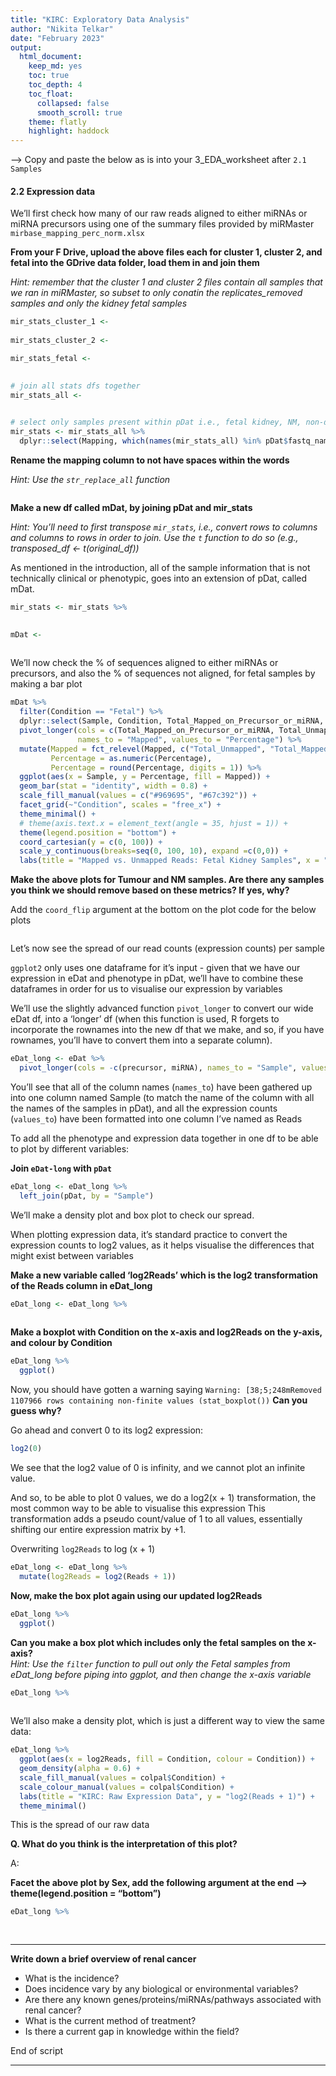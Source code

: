 ```yaml
---
title: "KIRC: Exploratory Data Analysis" 
author: "Nikita Telkar"
date: "February 2023"
output: 
  html_document: 
    keep_md: yes 
    toc: true  
    toc_depth: 4
    toc_float: 
      collapsed: false 
      smooth_scroll: true
    theme: flatly  
    highlight: haddock
---
```


--> Copy and paste the below as is into your 3_EDA_worksheet after `2.1 Samples`  

#### 2.2 Expression data  


We'll first check how many of our raw reads aligned to either miRNAs or miRNA precursors using one of the summary files provided by miRMaster `mirbase_mapping_perc_norm.xlsx`  

**From your F Drive, upload the above files each for cluster 1, cluster 2, and fetal into the GDrive data folder, load them in and join them**  

*Hint: remember that the cluster 1 and cluster 2 files contain all samples that we ran in miRMaster, so subset to only conatin the replicates_removed samples and only the kidney fetal samples*  

```r

mir_stats_cluster_1 <- 
  
mir_stats_cluster_2 <- 

mir_stats_fetal <- 

  
# join all stats dfs together
mir_stats_all <- 
  

# select only samples present within pDat i.e., fetal kidney, NM, non-duplicated tumour
mir_stats <- mir_stats_all %>% 
  dplyr::select(Mapping, which(names(mir_stats_all) %in% pDat$fastq_name))

```

**Rename the mapping column to not have spaces within the words**  

*Hint: Use the `str_replace_all` function*    

```r


```

**Make a new df called mDat, by joining pDat and mir_stats**  

*Hint: You'll need to first  transpose `mir_stats`, i.e., convert rows to columns and columns to rows in order to join. Use the `t` function to do so (e.g., transposed_df <- t(original_df))* 

As mentioned in the introduction, all of the sample information that is not technically clinical or phenotypic, goes into an extension of pDat, called mDat.  

```r

mir_stats <- mir_stats %>% 
  

mDat <- 
  
```

We'll now check the % of sequences aligned to either miRNAs or precursors, and also the % of sequences not aligned, for fetal samples by making a bar plot  

```r

mDat %>% 
  filter(Condition == "Fetal") %>%
  dplyr::select(Sample, Condition, Total_Mapped_on_Precursor_or_miRNA, Total_Unmapped) %>% 
  pivot_longer(cols = c(Total_Mapped_on_Precursor_or_miRNA, Total_Unmapped), 
               names_to = "Mapped", values_to = "Percentage") %>% 
  mutate(Mapped = fct_relevel(Mapped, c("Total_Unmapped", "Total_Mapped_on_Precursor_or_miRNA")),
         Percentage = as.numeric(Percentage),
         Percentage = round(Percentage, digits = 1)) %>% 
  ggplot(aes(x = Sample, y = Percentage, fill = Mapped)) +
  geom_bar(stat = "identity", width = 0.8) +
  scale_fill_manual(values = c("#969695", "#67c392")) +
  facet_grid(~"Condition", scales = "free_x") +
  theme_minimal() +
  # theme(axis.text.x = element_text(angle = 35, hjust = 1)) +
  theme(legend.position = "bottom") +
  coord_cartesian(y = c(0, 100)) +
  scale_y_continuous(breaks=seq(0, 100, 10), expand =c(0,0)) +
  labs(title = "Mapped vs. Unmapped Reads: Fetal Kidney Samples", x = "Sample", y = "Percentage", colour = "Percentage") 

```

**Make the above plots for Tumour and NM samples. Are there any samples you think we should remove based on these metrics? If yes, why?**  

Add the `coord_flip` argument at the bottom on the plot code for the below plots  

```r



```


Let's now see the spread of our read counts (expression counts) per sample  

`ggplot2` only uses one dataframe for it's input - given that we have our expression in eDat and phenotype in pDat, we'll have to combine these dataframes in order for us to visualise our expression by variables  

We'll use the slightly advanced function `pivot_longer` to convert our wide eDat df, into a 'longer' df (when this function is used, R forgets to incorporate the rownames into the new df that we make, and so, if you have rownames, you'll have to convert them into a separate column). 

```r

eDat_long <- eDat %>% 
  pivot_longer(cols = -c(precursor, miRNA), names_to = "Sample", values_to = "Reads")

```

You'll see that all of the column names (`names_to`) have been gathered up into one column named Sample (to match the name of the column with all the names of the samples in pDat), and all the expression counts (`values_to`) have been formatted into one column I've named as Reads  

To add all the phenotype and expression data together in one df to be able to plot by different variables:  

**Join `eDat-long` with `pDat`**  

```r

eDat_long <- eDat_long %>% 
  left_join(pDat, by = "Sample")

```

We'll make a density plot and box plot to check our spread.  

When plotting expression data, it's standard practice to convert the expression counts to log2 values, as it helps visualise the differences that might exist between variables  

**Make a new variable called 'log2Reads' which is the log2 transformation of the Reads column in eDat_long**  

```r

eDat_long <- eDat_long %>% 
  

```

**Make a boxplot with Condition on the x-axis and log2Reads on the y-axis, and colour by Condition**  

```r

eDat_long %>% 
  ggplot()

```

Now, you should have gotten a warning saying `Warning: [38;5;248mRemoved 1107966 rows containing non-finite values (stat_boxplot())` **Can you guess why?**  

Go ahead and convert 0 to its log2 expression:

```r

log2(0)

```

We see that the log2 value of 0 is infinity, and we cannot plot an infinite value.

And so, to be able to plot 0 values, we do a log2(x + 1) transformation, the most common way to be able to visualise this expression This transformation adds a pseudo count/value of 1 to all values, essentially shifting our entire expression matrix by +1.  

Overwriting `log2Reads` to log (x + 1)

```r

eDat_long <- eDat_long %>% 
  mutate(log2Reads = log2(Reads + 1))

```

**Now, make the box plot again using our updated log2Reads**  

```r

eDat_long %>% 
  ggplot()

```  

**Can you make a box plot which includes only the fetal samples on the x-axis?**  
*Hint: Use the `filter` function to pull out only the Fetal samples from eDat_long before piping into ggplot, and then change the x-axis variable*  


```r

eDat_long %>% 
  

```  


We'll also make a density plot, which is just a different way to view the same data:  

```r

eDat_long %>% 
  ggplot(aes(x = log2Reads, fill = Condition, colour = Condition)) +
  geom_density(alpha = 0.6) +
  scale_fill_manual(values = colpal$Condition) +
  scale_colour_manual(values = colpal$Condition) +
  labs(title = "KIRC: Raw Expression Data", y = "log2(Reads + 1)") +
  theme_minimal() 

```

This is the spread of our raw data  

**Q. What do you think is the interpretation of this plot?**    

A:  


**Facet the above plot by Sex, add the following argument at the end --> theme(legend.position = "bottom")**  

```r

eDat_long %>% 
  
  
```


***  

**Write down a brief overview of renal cancer**  

- What is the incidence?  
- Does incidence vary by any biological or environmental variables?  
- Are there any known genes/proteins/miRNAs/pathways associated with renal cancer?  
- What is the current method of treatment?  
- Is there a current gap in knowledge within the field?  


End of script  

***  

